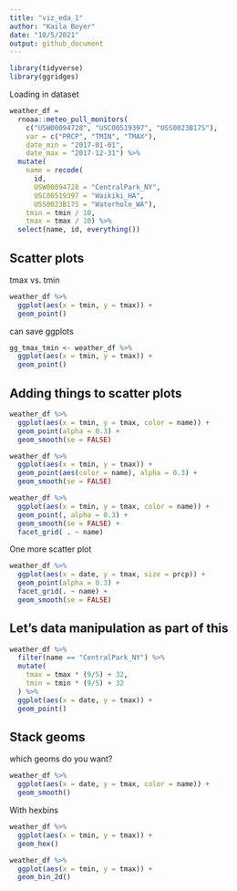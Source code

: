 ```yaml
---
title: "viz_eda_1"
author: "Kaila Boyer"
date: "10/5/2021"
output: github_document
---
```



```r
library(tidyverse)
library(ggridges)
```

Loading in dataset 

```r
weather_df = 
  rnoaa::meteo_pull_monitors(
    c("USW00094728", "USC00519397", "USS0023B17S"),
    var = c("PRCP", "TMIN", "TMAX"), 
    date_min = "2017-01-01",
    date_max = "2017-12-31") %>%
  mutate(
    name = recode(
      id, 
      USW00094728 = "CentralPark_NY", 
      USC00519397 = "Waikiki_HA",
      USS0023B17S = "Waterhole_WA"),
    tmin = tmin / 10,
    tmax = tmax / 10) %>%
  select(name, id, everything())
```

## Scatter plots

tmax vs. tmin 

```r
weather_df %>% 
  ggplot(aes(x = tmin, y = tmax)) +
  geom_point() 
```

can save ggplots  
```r
gg_tmax_tmin <- weather_df %>% 
  ggplot(aes(x = tmin, y = tmax)) +
  geom_point() 
```

## Adding things to scatter plots 

```r
weather_df %>% 
  ggplot(aes(x = tmin, y = tmax, color = name)) +
  geom_point(alpha = 0.3) + 
  geom_smooth(se = FALSE) 

weather_df %>% 
  ggplot(aes(x = tmin, y = tmax)) +
  geom_point(aes(color = name), alpha = 0.3) + 
  geom_smooth(se = FALSE) 

weather_df %>% 
  ggplot(aes(x = tmin, y = tmax, color = name)) +
  geom_point(, alpha = 0.3) + 
  geom_smooth(se = FALSE) + 
  facet_grid( . ~ name)
```

One more scatter plot 
```r
weather_df %>% 
  ggplot(aes(x = date, y = tmax, size = prcp)) + 
  geom_point(alpha = 0.3) + 
  facet_grid(. ~ name) + 
  geom_smooth(se = FALSE) 
```

## Let's data manipulation as part of this 

```r
weather_df %>% 
  filter(name == "CentralPark_NY") %>% 
  mutate(
    tmax = tmax * (9/5) + 32, 
    tmin = tmin * (9/5) + 32
  ) %>% 
  ggplot(aes(x = date, y = tmax)) + 
  geom_point() 
```

## Stack geoms 

which geoms do you want? 

```r
weather_df %>% 
  ggplot(aes(x = date, y = tmax, color = name)) + 
  geom_smooth()
```

With hexbins 
```r
weather_df %>% 
  ggplot(aes(x = tmin, y = tmax)) + 
  geom_hex()

weather_df %>% 
  ggplot(aes(x = tmin, y = tmax)) + 
  geom_bin_2d()
```










